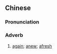 {{also|过再}}
==Chinese==
{{zh-forms|s=过再}}

===Pronunciation===
{{zh-pron
|mn=qz:kèr-chài
|cat=adv
}}

===Adverb===
{{zh-adv}}

# {{lb|zh|Quanzhou|_|Min Nan}} [[again]]; [[anew]]; [[afresh]]